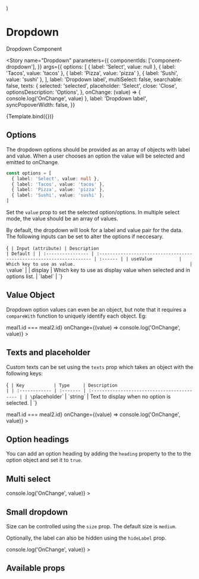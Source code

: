 
  <div style={{ paddingBottom: '150px' }}>
    <Dropdown {...props}></Dropdown>
  </div>
)

<Meta title="Components/Dropdown" component={Dropdown} />

# Dropdown

Dropdown Component

<Story
  name="Dropdown"
  parameters={{
    componentIds: ['component-dropdown'],
  }}
  args={{
    options: [
      { label: 'Select', value: null },
      { label: 'Tacos', value: 'tacos' },
      { label: 'Pizza', value: 'pizza' },
      { label: 'Sushi', value: 'sushi' },
    ],
    label: 'Dropdown label',
    multiSelect: false,
    searchable: false,
    texts: {
      selected: 'selected',
      placeholder: 'Select',
      close: 'Close',
      optionsDescription: 'Options',
    },
    onChange: (value) => {
      console.log('OnChange', value)
    },
    label: 'Dropdown label',
    syncPopoverWidth: false,
  }}
>
  {Template.bind({})}
</Story>

## Options

The dropdown options should be provided as an array of objects with label and value. When a user chooses an option the value will be selected and emitted to onChange.

```typescript
const options = [
  { label: 'Select', value: null },
  { label: 'Tacos', value: 'tacos' },
  { label: 'Pizza', value: 'pizza' },
  { label: 'Sushi', value: 'sushi' },
]
```

Set the `value` prop to set the selected option/options. In multiple select mode, the value should be an array of values.

By default, the dropdown will look for a label and value pair for the data. The following inputs can be set to alter the options if neccesary.

<Markdown>{`
| Input (attribute) | Description                                                          | Default |
| :---------------- | :------------------------------------------------------------------- | :------ |
| useValue          | Which key to use as value.                                           | \`value\` |
| display           | Which key to use as display value when selected and in options list. | \`label\` |
`}</Markdown>

## Value Object

Dropdown option values can even be an object, but note that it requires a `compareWith` function to uniquely identify each object. Eg:

<Canvas>
  <div style={{ height: '200px' }}>
    <Dropdown
      label="Complex values"
      options={[
        { label: 'Tacos', value: { id: 'tacos', kitchen: 'mexican' } },
        { label: 'Pizza', value: { id: 'pizza', kitchen: 'italian' } },
        { label: 'Sushi', value: { id: 'sushi', kitchen: 'japanese' } },
      ]}
      compareWith={(meal1, meal2) => meal1.id === meal2.id}
      onChange={(value) => console.log('OnChange', value)}
    ></Dropdown>
  </div>
</Canvas>

## Texts and placeholder

Custom texts can be set using the `texts` prop which takes an object with the following keys:

<Markdown>{`
| Key           | Type     | Description                                 |
| :------------ | :------- | :------------------------------------------ |
| \`placeholder\` | \`string\` | Text to display when no option is selected. |
`}</Markdown>

<Canvas>
  <div style={{ height: '200px' }}>
    <Dropdown
      label="Awesome label!!"
      informationLabel="Awesome informationLabel!!"
      texts={{
        placeholder: 'Select me please!',
      }}
      options={[
        { label: 'Tacos', value: { id: 'tacos', kitchen: 'mexican' } },
        { label: 'Pizza', value: { id: 'pizza', kitchen: 'italian' } },
        { label: 'Sushi', value: { id: 'sushi', kitchen: 'japanese' } },
      ]}
      compareWith={(meal1, meal2) => meal1.id === meal2.id}
      onChange={(value) => console.log('OnChange', value)}
    ></Dropdown>
  </div>
</Canvas>

## Option headings

You can add an option heading by adding the `heading` property to the to the option object and set it to `true`.

<Canvas>
  <Dropdown
    label="Option headings"
    options={[
      { label: 'Lunch', heading: true },
      { label: 'Tacos', value: 'tacos' },
      { label: 'Pizza', value: 'pizza' },
      { label: 'Sushi', value: 'sushi' },
      { label: 'Dinner', heading: true },
      { label: 'Burger', value: 'burger' },
      { label: 'Pasta', value: 'pasta' },
      { label: 'Ramen', value: 'ramen' },
    ]}
  ></Dropdown>
</Canvas>

## Multi select

<Canvas>
  <div style={{ height: '200px' }}>
    <Dropdown
      label="Multi select"
      multiSelect
      options={[
        { label: 'Tacos', value: 'tacos' },
        { label: 'Pizza', value: 'pizza' },
        { label: 'Sushi', value: 'sushi' },
      ]}
      onChange={(value) => console.log('OnChange', value)}
    ></Dropdown>
  </div>
</Canvas>

## Small dropdown

Size can be controlled using the `size` prop. The default size is `medium`.

Optionally, the label can also be hidden using the `hideLabel` prop.

<Canvas>
  <div style={{ height: '200px' }}>
    <Dropdown
      label="Small dropdown"
      size="small"
      hideLabel
      options={[
        { label: 'Tacos', value: 'tacos' },
        { label: 'Pizza', value: 'pizza' },
        { label: 'Sushi', value: 'sushi' },
      ]}
      onChange={(value) => console.log('OnChange', value)}
    ></Dropdown>
  </div>
</Canvas>

## Available props

<ArgsTable of={Dropdown} />
